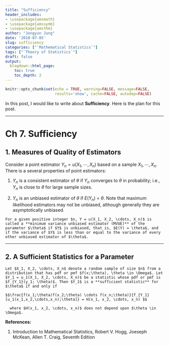 ```yaml
---
title: "Sufficiency"
header_includes:
- \usepackage{amsmath}
- \usepackage{amssymb}
- \usepackage{amsthm}
author: "Jongyun Jung"
date: '2018-07-05'
slug: sufficiency
categories: ["`Mathematical Statistics`"]
tags: ["`Theory of Statistics`"]
draft: false
output:
  blogdown::html_page:
    toc: true 
    toc_depth: 2
---
```


```r
knitr::opts_chunk$set(echo = TRUE, warning=FALSE, message=FALSE, 
                      results='show', cache=FALSE, autodep=FALSE)
```

In this post, I would like to write about **Sufficiency**. Here is the plan for this post.

-----------------------

# Ch 7. Sufficiency

## 1. Measures of Quality of Estimators

Consider a point estimator $Y_n = u(X_1, \cdots, X_n)$ based on a sample $X_1, \cdots, X_n$. There is a several properties of point estimators:

  1. $Y_n$ is a consistent estimator of $\theta$ if $Y_n$ converges to $\theta$ in probability; i.e., $Y_n$ is close to $\theta$ for large sample sizes. 
  
  2. $Y_n$ is an unbiased estimator of $\theta$ if $E(Y_n$) = $\theta$. Note that maximum likelihood estimators may not be unbiased, although generally they are asymptotically unbiased. 

```definition
For a given positive integer $n, Y = u(X_1, X_2, \cdots, X_n)$ is called a **minimum variance unbiased estimator (MVUE)** of the parameter $\theta$ if $Y$ is unbiased, that is, $E(Y) = \theta$, and if the variance of $Y$ is less than or equal to the variance of every other unbiased estimator of $\theta$.
```

-----------------------

## 2. A Sufficient Statistics for a Parameter

```definition
Let $X_1, X_2, \cdots, X_n$ denote a random sample of size $n$ from a distribution that has pdf or pmf $f(x;\theta), \theta \in \Omega$. Let $Y_1 = u_1(X_1, X_2, \cdots, X_n)$ be a statistic whose pdf or pmf is $f_{Y_1}(y_1; \theta)$. Then $Y_1$ is a **sufficient statistic** for $\theta$ if and only if 

$$\frac{f(x_1;\theta)f(x_2;\theta) \cdots f(x_n;\theta)}{f_{Y_1}[u_1(x_1,x_2,\cdots,x_n);\theta]} = H(x_1, x_2, \cdots, x_n) $$
  
  where $H(x_1, x_2, \cdots, x_n)$ does not depend upon $\theta \in \Omega$.
```

**References:**

1. Introduction to Mathematical Statistics, Robert V. Hogg, Joeseph McKean, Allen T. Craig, Seventh Edition